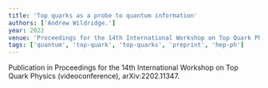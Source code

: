 ```yaml
---
title: 'Top quarks as a probe to quantum information'
authors: ['Andrew Wildridge.']
year: 2022
venue: 'Proceedings for the 14th International Workshop on Top Quark Physics (videoconference), arXiv:2202.11347'
tags: ['quantum', 'top-quark', 'top-quarks', 'preprint', 'hep-ph']
---
```


Publication in Proceedings for the 14th International Workshop on Top Quark Physics (videoconference), arXiv:2202.11347.
